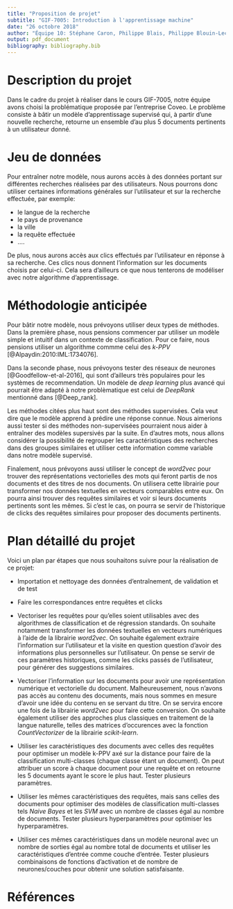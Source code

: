 ```yaml
---
title: "Proposition de projet"
subtitle: "GIF-7005: Introduction à l'apprentissage machine"
date: "26 octobre 2018"
author: "Équipe 10: Stéphane Caron, Philippe Blais, Philippe Blouin-Leclerc, Samuel Lévesque et William Bourget"
output: pdf_document
bibliography: bibliography.bib
---
```


# Description du projet

Dans le cadre du projet à réaliser dans le cours GIF-7005, notre équipe avons choisi la problématique proposée par l'entreprise Coveo. Le problème consiste à bâtir un modèle d'apprentissage supervisé qui, à partir d'une nouvelle recherche, retourne un ensemble d'au plus 5 documents pertinents à un utilisateur donné. 

# Jeu de données

Pour entraîner notre modèle, nous aurons accès à des données portant sur différentes recherches réalisées par des utilisateurs. Nous pourrons donc utiliser certaines informations générales sur l'utilisateur et sur la recherche effectuée, par exemple:

- le langue de la recherche
- le pays de provenance
- la ville 
- la requête effectuée
- ....

De plus, nous aurons accès aux clics effectués par l'utilisateur en réponse à sa recherche. Ces clics nous donnent l'information sur les documents choisis par celui-ci. Cela sera d'ailleurs ce que nous tenterons de modéliser avec notre algorithme d'apprentissage.

# Méthodologie anticipée

Pour bâtir notre modèle, nous prévoyons utiliser deux types de méthodes. Dans la première phase, nous pensions commencer par utiliser un modèle simple et intuitif dans un contexte de classification. Pour ce faire, nous pensions utiliser un algorithme commme celui des *k-PPV* [@Alpaydin:2010:IML:1734076]. 

Dans la seconde phase, nous prévoyons tester des réseaux de neurones [@Goodfellow-et-al-2016], qui sont d'ailleurs très populaires pour les systèmes de recommendation. Un modèle de *deep learning* plus avancé qui pourrait être adapté à notre problèmatique est celui de *DeepRank* mentionné dans [@Deep_rank].

Les méthodes citées plus haut sont des méthodes supervisées. Cela veut dire que le modèle apprend à prédire une réponse connue. Nous aimerions aussi tester si des méthodes non-supervisées pourraient nous aider à entraîner des modèles supersivés par la suite. En d'autres mots, nous allons considérer la possibilité de regrouper les caractéristiques des recherches dans des groupes similaires et utiliser cette information comme variable dans notre modèle supervisé.

Finalement, nous prévoyons aussi utiliser le concept de *word2vec* pour trouver des représentations vectorielles des mots qui feront partis de nos documents et des titres de nos documents. On utilisera cette librairie pour transformer nos données textuelles en vecteurs comparables entre eux. On pourra ainsi trouver des requêtes similaires et voir si leurs documents pertinents sont les mêmes. Si c'est le cas, on pourra se servir de l'historique de clicks des requêtes similaires pour proposer des documents pertinents.

# Plan détaillé du projet

Voici un plan par étapes que nous souhaitons suivre pour la réalisation de ce projet:

+ Importation et nettoyage des données d'entraînement, de validation et de test

+ Faire les correspondances entre requêtes et clicks

+ Vectoriser les requêtes pour qu'elles soient utilisables avec des algorithmes de classification et de régression standards. On souhaite notamment transformer les données textuelles en vecteurs numériques à l'aide de la librairie *word2vec*. On souhaite également extraire l'information sur l'utilisateur et la visite en question question d'avoir des informations plus personnelles sur l'utilisateur. On pense se servir de ces paramètres historiques, comme les clicks passés de l'utilisateur, pour générer des suggestions similaires.

+ Vectoriser l'information sur les documents pour avoir une représentation numérique et vectorielle du document. Malheureusement, nous n'avons pas accès au contenu des documents, mais nous sommes en mesure d'avoir une idée du contenu en se servant du titre. On se servira encore une fois de la librairie *word2vec* pour faire cette conversion. On souhaite également utiliser des approches plus classiques en traitement de la langue naturelle, telles des matrices d'occurences avec la fonction *CountVectorizer* de la librairie *scikit-learn*.

+ Utiliser les caractéristiques des documents avec celles des requêtes pour optimiser un modèle k-PPV axé sur la distance pour faire de la classification multi-classes (chaque classe étant un document). On peut attribuer un score à chaque document pour une requête et on retourne les 5 documents ayant le score le plus haut. Tester plusieurs paramètres.

+ Utiliser les mêmes caractéristiques des requêtes, mais sans celles des documents pour optimiser des modèles de classification multi-classes tels *Naive Bayes* et les *SVM* avec un nombre de classes égal au nombre de documents. Tester plusieurs hyperparamètres pour optimiser les hyperparamètres.

+ Utiliser ces mêmes caractéristiques dans un modèle neuronal avec un nombre de sorties égal au nombre total de documents et utiliser les caractéristiques d'entrée comme couche d'entrée. Tester plusieurs combinaisons de fonctions d'activation et de nombre de neurones/couches pour obtenir une solution satisfaisante.

# Références
